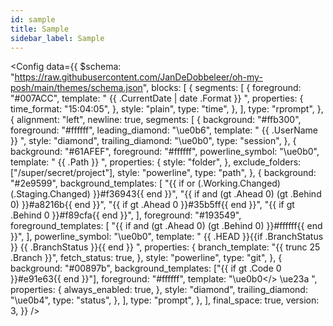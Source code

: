 ```yaml
---
id: sample
title: Sample
sidebar_label: Sample
---
```



<Config
  data={{
    $schema:
      "https://raw.githubusercontent.com/JanDeDobbeleer/oh-my-posh/main/themes/schema.json",
    blocks: [
      {
        segments: [
          {
            foreground: "#007ACC",
            template: " {{ .CurrentDate | date .Format }} ",
            properties: {
              time_format: "15:04:05",
            },
            style: "plain",
            type: "time",
          },
        ],
        type: "rprompt",
      },
      {
        alignment: "left",
        newline: true,
        segments: [
          {
            background: "#ffb300",
            foreground: "#ffffff",
            leading_diamond: "\ue0b6",
            template: " {{ .UserName }} ",
            style: "diamond",
            trailing_diamond: "\ue0b0",
            type: "session",
          },
          {
            background: "#61AFEF",
            foreground: "#ffffff",
            powerline_symbol: "\ue0b0",
            template: " {{ .Path }} ",
            properties: {
              style: "folder",
            },
            exclude_folders: ["/super/secret/project"],
            style: "powerline",
            type: "path",
          },
          {
            background: "#2e9599",
            background_templates: [
              "{{ if or (.Working.Changed) (.Staging.Changed) }}#f36943{{ end }}",
              "{{ if and (gt .Ahead 0) (gt .Behind 0) }}#a8216b{{ end }}",
              "{{ if gt .Ahead 0 }}#35b5ff{{ end }}",
              "{{ if gt .Behind 0 }}#f89cfa{{ end }}",
            ],
            foreground: "#193549",
            foreground_templates: [
              "{{ if and (gt .Ahead 0) (gt .Behind 0) }}#ffffff{{ end }}",
            ],
            powerline_symbol: "\ue0b0",
            template:
              " {{ .HEAD }}{{if .BranchStatus }} {{ .BranchStatus }}{{ end }} ",
            properties: {
              branch_template: "{{ trunc 25 .Branch }}",
              fetch_status: true,
            },
            style: "powerline",
            type: "git",
          },
          {
            background: "#00897b",
            background_templates: ["{{ if gt .Code 0 }}#e91e63{{ end }}"],
            foreground: "#ffffff",
            template: "<parentBackground>\ue0b0</> \ue23a ",
            properties: {
              always_enabled: true,
            },
            style: "diamond",
            trailing_diamond: "\ue0b4",
            type: "status",
          },
        ],
        type: "prompt",
      },
    ],
    final_space: true,
    version: 3,
  }}
/>
